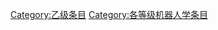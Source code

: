 {{catmore1|[[Wikipedia:机器人学专题|Wikipedia:机器人学专题]]}}
{{Wikipedia category}}
{{emptycat}}
{{Articles by Quality|topic=机器人学|project=机器人学|format=toc}}

[[Category:乙级条目|Category:乙级条目]]
[[Category:各等级机器人学条目|Category:各等级机器人学条目]]